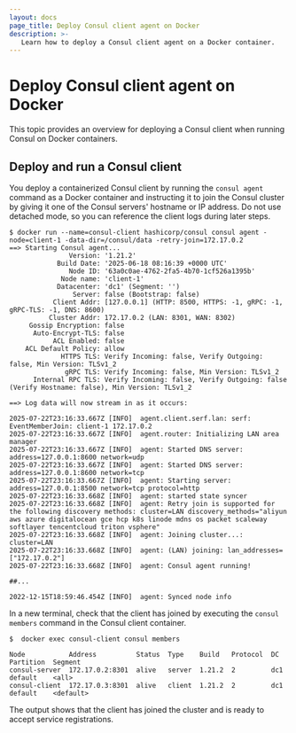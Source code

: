 ```yaml
---
layout: docs
page_title: Deploy Consul client agent on Docker
description: >-
   Learn how to deploy a Consul client agent on a Docker container.
---
```


# Deploy Consul client agent on Docker

This topic provides an overview for deploying a Consul client when running Consul on Docker containers.

## Deploy and run a Consul client

You deploy a containerized Consul client by running the `consul agent` command as a Docker container and instructing it to join the Consul cluster by giving it one of the Consul servers' hostname or IP address. Do not use detached mode, so you can reference the client logs during later steps.

```shell-session
$ docker run --name=consul-client hashicorp/consul consul agent -node=client-1 -data-dir=/consul/data -retry-join=172.17.0.2
==> Starting Consul agent...
               Version: '1.21.2'
            Build Date: '2025-06-18 08:16:39 +0000 UTC'
               Node ID: '63a0c0ae-4762-2fa5-4b70-1cf526a1395b'
             Node name: 'client-1'
            Datacenter: 'dc1' (Segment: '')
                Server: false (Bootstrap: false)
           Client Addr: [127.0.0.1] (HTTP: 8500, HTTPS: -1, gRPC: -1, gRPC-TLS: -1, DNS: 8600)
          Cluster Addr: 172.17.0.2 (LAN: 8301, WAN: 8302)
     Gossip Encryption: false
      Auto-Encrypt-TLS: false
           ACL Enabled: false
    ACL Default Policy: allow
             HTTPS TLS: Verify Incoming: false, Verify Outgoing: false, Min Version: TLSv1_2
              gRPC TLS: Verify Incoming: false, Min Version: TLSv1_2
      Internal RPC TLS: Verify Incoming: false, Verify Outgoing: false (Verify Hostname: false), Min Version: TLSv1_2

==> Log data will now stream in as it occurs:

2025-07-22T23:16:33.667Z [INFO]  agent.client.serf.lan: serf: EventMemberJoin: client-1 172.17.0.2
2025-07-22T23:16:33.667Z [INFO]  agent.router: Initializing LAN area manager
2025-07-22T23:16:33.667Z [INFO]  agent: Started DNS server: address=127.0.0.1:8600 network=udp
2025-07-22T23:16:33.667Z [INFO]  agent: Started DNS server: address=127.0.0.1:8600 network=tcp
2025-07-22T23:16:33.667Z [INFO]  agent: Starting server: address=127.0.0.1:8500 network=tcp protocol=http
2025-07-22T23:16:33.668Z [INFO]  agent: started state syncer
2025-07-22T23:16:33.668Z [INFO]  agent: Retry join is supported for the following discovery methods: cluster=LAN discovery_methods="aliyun aws azure digitalocean gce hcp k8s linode mdns os packet scaleway softlayer tencentcloud triton vsphere"
2025-07-22T23:16:33.668Z [INFO]  agent: Joining cluster...: cluster=LAN
2025-07-22T23:16:33.668Z [INFO]  agent: (LAN) joining: lan_addresses=["172.17.0.2"]
2025-07-22T23:16:33.668Z [INFO]  agent: Consul agent running!

##...

2022-12-15T18:59:46.454Z [INFO]  agent: Synced node info
```

In a new terminal, check that the client has joined by executing the `consul members` command in the Consul client container.

```shell-session
$  docker exec consul-client consul members
```

```plaintext hideClipboard
Node           Address          Status  Type    Build   Protocol  DC   Partition  Segment
consul-server  172.17.0.2:8301  alive   server  1.21.2  2         dc1  default    <all>
consul-client  172.17.0.3:8301  alive   client  1.21.2  2         dc1  default    <default>
```

The output shows that the client has joined the cluster and is ready to accept service registrations.